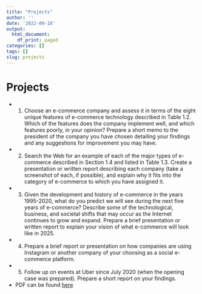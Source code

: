 ```yaml
---
title: "Projects"
author: ''
date: '2022-09-18'
output:
  html_document:
    df_print: paged
categories: []
tags: []
slug: projects
---
```

# Projects

- 1. Choose an e-commerce company and assess it in terms of the eight unique features
of e-commerce technology described in Table 1.2. Which of the features does the
company implement well, and which features poorly, in your opinion? Prepare a
short memo to the president of the company you have chosen detailing your
findings and any suggestions for improvement you may have.

- 2. Search the Web for an example of each of the major types of e-commerce described in Section 1.4 and listed in Table 1.3. Create a presentation or written report
describing each company (take a screenshot of each, if possible), and explain why it fits into the category of e-commerce to which you have assigned it.

- 3. Given the development and history of e-commerce in the years 1995-2020, what do
you predict we will see during the next five years of e-commerce? Describe some of
the technological, business, and societal shifts that may occur as the Internet
continues to grow and expand. Prepare a brief presentation or written report to
explain your vision of what e-commerce will look like in 2025.

- 4. Prepare a brief report or presentation on how companies are using Instagram or another company of your choosing as a social e-commerce platform. 

- 5. Follow up on events at Uber since July 2020 (when the opening case was prepared). Prepare a short report on your findings.

- PDF can be found [here](/pdf/Projects.pdf)